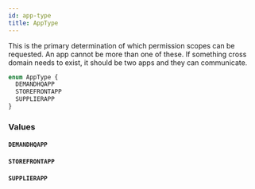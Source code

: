 ```yaml
---
id: app-type
title: AppType
---
```


This is the primary determination of which permission scopes can be requested.
An app cannot be more than one of these.
If something cross domain needs to exist, it should be two apps and they can communicate.

```graphql
enum AppType {
  DEMANDHQAPP
  STOREFRONTAPP
  SUPPLIERAPP
}
```

### Values

#### `DEMANDHQAPP`

#### `STOREFRONTAPP`

#### `SUPPLIERAPP`
